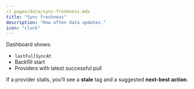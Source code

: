 ```yaml
---
// pages/data/sync-freshness.mdx
title: "Sync freshness"
description: "How often data updates."
icon: "clock"
---
```

Dashboard shows:
- `lastFullSyncAt`
- Backfill start
- Providers with latest successful pull

If a provider stalls, you’ll see a **stale** tag and a suggested **next-best action**.
